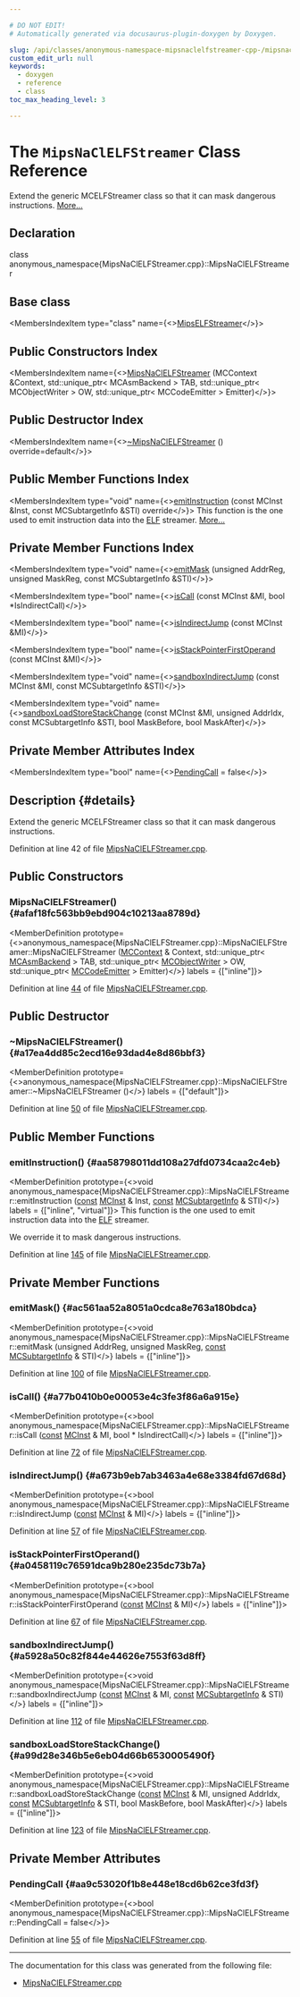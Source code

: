 ```yaml
---

# DO NOT EDIT!
# Automatically generated via docusaurus-plugin-doxygen by Doxygen.

slug: /api/classes/anonymous-namespace-mipsnaclelfstreamer-cpp-/mipsnaclelfstreamer
custom_edit_url: null
keywords:
  - doxygen
  - reference
  - class
toc_max_heading_level: 3

---
```





# The `MipsNaClELFStreamer` Class Reference

<DoxygenPage pluginConfig={pluginConfig}>

Extend the generic MCELFStreamer class so that it can mask dangerous instructions. <a href="#details">More...</a>

## Declaration

<CodeBlock>class anonymous_namespace{MipsNaClELFStreamer.cpp}::MipsNaClELFStreamer</CodeBlock>

## Base class

<MembersIndex>

<MembersIndexItem
  type="class"
  name={<><a href="/docs/api/classes/llvm/mipselfstreamer">MipsELFStreamer</a></>}>
</MembersIndexItem>

</MembersIndex>

## Public Constructors Index

<MembersIndex>

<MembersIndexItem
  name={<><a href="#afaf18fc563bb9ebd904c10213aa8789d">MipsNaClELFStreamer</a> (MCContext &amp;Context, std::unique&#95;ptr&lt; MCAsmBackend &gt; TAB, std::unique&#95;ptr&lt; MCObjectWriter &gt; OW, std::unique&#95;ptr&lt; MCCodeEmitter &gt; Emitter)</>}>
</MembersIndexItem>

</MembersIndex>

## Public Destructor Index

<MembersIndex>

<MembersIndexItem
  name={<><a href="#a17ea4dd85c2ecd16e93dad4e8d86bbf3">~MipsNaClELFStreamer</a> () override=default</>}>
</MembersIndexItem>

</MembersIndex>

## Public Member Functions Index

<MembersIndex>

<MembersIndexItem
  type="void"
  name={<><a href="#aa58798011dd108a27dfd0734caa2c4eb">emitInstruction</a> (const MCInst &amp;Inst, const MCSubtargetInfo &amp;STI) override</>}>
This function is the one used to emit instruction data into the <a href="/docs/api/namespaces/llvm/elf">ELF</a> streamer. <a href="#aa58798011dd108a27dfd0734caa2c4eb">More...</a>
</MembersIndexItem>

</MembersIndex>

## Private Member Functions Index

<MembersIndex>

<MembersIndexItem
  type="void"
  name={<><a href="#ac561aa52a8051a0cdca8e763a180bdca">emitMask</a> (unsigned AddrReg, unsigned MaskReg, const MCSubtargetInfo &amp;STI)</>}>
</MembersIndexItem>

<MembersIndexItem
  type="bool"
  name={<><a href="#a77b0410b0e00053e4c3fe3f86a6a915e">isCall</a> (const MCInst &amp;MI, bool &#42;IsIndirectCall)</>}>
</MembersIndexItem>

<MembersIndexItem
  type="bool"
  name={<><a href="#a673b9eb7ab3463a4e68e3384fd67d68d">isIndirectJump</a> (const MCInst &amp;MI)</>}>
</MembersIndexItem>

<MembersIndexItem
  type="bool"
  name={<><a href="#a0458119c76591dca9b280e235dc73b7a">isStackPointerFirstOperand</a> (const MCInst &amp;MI)</>}>
</MembersIndexItem>

<MembersIndexItem
  type="void"
  name={<><a href="#a5928a50c82f844e44626e7553f63d8ff">sandboxIndirectJump</a> (const MCInst &amp;MI, const MCSubtargetInfo &amp;STI)</>}>
</MembersIndexItem>

<MembersIndexItem
  type="void"
  name={<><a href="#a99d28e346b5e6eb04d66b6530005490f">sandboxLoadStoreStackChange</a> (const MCInst &amp;MI, unsigned AddrIdx, const MCSubtargetInfo &amp;STI, bool MaskBefore, bool MaskAfter)</>}>
</MembersIndexItem>

</MembersIndex>

## Private Member Attributes Index

<MembersIndex>

<MembersIndexItem
  type="bool"
  name={<><a href="#aa9c53020f1b8e448e18cd6b62ce3fd3f">PendingCall</a> = false</>}>
</MembersIndexItem>

</MembersIndex>

## Description {#details}

Extend the generic MCELFStreamer class so that it can mask dangerous instructions.

Definition at line 42 of file <a href="/docs/api/files/lib/lib/target/lib/target/mips/lib/target/mips/mctargetdesc/mipsnaclelfstreamer-cpp">MipsNaClELFStreamer.cpp</a>.

<SectionDefinition>

## Public Constructors

### MipsNaClELFStreamer() {#afaf18fc563bb9ebd904c10213aa8789d}

<MemberDefinition
  prototype={<>anonymous&#95;namespace&#123;MipsNaClELFStreamer.cpp&#125;::MipsNaClELFStreamer::MipsNaClELFStreamer (<a href="/docs/api/classes/llvm/mccontext">MCContext</a> &amp; Context, std::unique&#95;ptr&lt; <a href="/docs/api/classes/llvm/mcasmbackend">MCAsmBackend</a> &gt; TAB, std::unique&#95;ptr&lt; <a href="/docs/api/classes/llvm/mcobjectwriter">MCObjectWriter</a> &gt; OW, std::unique&#95;ptr&lt; <a href="/docs/api/classes/llvm/mccodeemitter">MCCodeEmitter</a> &gt; Emitter)</>}
  labels = {["inline"]}>

Definition at line <a href="/docs/api/files/lib/lib/target/lib/target/mips/lib/target/mips/mctargetdesc/mipsnaclelfstreamer-cpp/#l00044">44</a> of file <a href="/docs/api/files/lib/lib/target/lib/target/mips/lib/target/mips/mctargetdesc/mipsnaclelfstreamer-cpp">MipsNaClELFStreamer.cpp</a>.
</MemberDefinition>

</SectionDefinition>

<SectionDefinition>

## Public Destructor

### ~MipsNaClELFStreamer() {#a17ea4dd85c2ecd16e93dad4e8d86bbf3}

<MemberDefinition
  prototype={<>anonymous&#95;namespace&#123;MipsNaClELFStreamer.cpp&#125;::MipsNaClELFStreamer::~MipsNaClELFStreamer ()</>}
  labels = {["default"]}>

Definition at line <a href="/docs/api/files/lib/lib/target/lib/target/mips/lib/target/mips/mctargetdesc/mipsnaclelfstreamer-cpp/#l00050">50</a> of file <a href="/docs/api/files/lib/lib/target/lib/target/mips/lib/target/mips/mctargetdesc/mipsnaclelfstreamer-cpp">MipsNaClELFStreamer.cpp</a>.
</MemberDefinition>

</SectionDefinition>

<SectionDefinition>

## Public Member Functions

### emitInstruction() {#aa58798011dd108a27dfd0734caa2c4eb}

<MemberDefinition
  prototype={<>void anonymous&#95;namespace&#123;MipsNaClELFStreamer.cpp&#125;::MipsNaClELFStreamer::emitInstruction (<a href="/docs/api/files/lib/lib/target/lib/target/aarch64/aarch64promoteconstant-cpp/#a90f8350fecae261c25be85d38b451bff">const</a> <a href="/docs/api/classes/llvm/mcinst">MCInst</a> &amp; Inst, <a href="/docs/api/files/lib/lib/target/lib/target/aarch64/aarch64promoteconstant-cpp/#a90f8350fecae261c25be85d38b451bff">const</a> <a href="/docs/api/classes/llvm/mcsubtargetinfo">MCSubtargetInfo</a> &amp; STI)</>}
  labels = {["inline", "virtual"]}>
This function is the one used to emit instruction data into the <a href="/docs/api/namespaces/llvm/elf">ELF</a> streamer.

We override it to mask dangerous instructions.

Definition at line <a href="/docs/api/files/lib/lib/target/lib/target/mips/lib/target/mips/mctargetdesc/mipsnaclelfstreamer-cpp/#l00145">145</a> of file <a href="/docs/api/files/lib/lib/target/lib/target/mips/lib/target/mips/mctargetdesc/mipsnaclelfstreamer-cpp">MipsNaClELFStreamer.cpp</a>.
</MemberDefinition>

</SectionDefinition>

<SectionDefinition>

## Private Member Functions

### emitMask() {#ac561aa52a8051a0cdca8e763a180bdca}

<MemberDefinition
  prototype={<>void anonymous&#95;namespace&#123;MipsNaClELFStreamer.cpp&#125;::MipsNaClELFStreamer::emitMask (unsigned AddrReg, unsigned MaskReg, <a href="/docs/api/files/lib/lib/target/lib/target/aarch64/aarch64promoteconstant-cpp/#a90f8350fecae261c25be85d38b451bff">const</a> <a href="/docs/api/classes/llvm/mcsubtargetinfo">MCSubtargetInfo</a> &amp; STI)</>}
  labels = {["inline"]}>

Definition at line <a href="/docs/api/files/lib/lib/target/lib/target/mips/lib/target/mips/mctargetdesc/mipsnaclelfstreamer-cpp/#l00100">100</a> of file <a href="/docs/api/files/lib/lib/target/lib/target/mips/lib/target/mips/mctargetdesc/mipsnaclelfstreamer-cpp">MipsNaClELFStreamer.cpp</a>.
</MemberDefinition>

### isCall() {#a77b0410b0e00053e4c3fe3f86a6a915e}

<MemberDefinition
  prototype={<>bool anonymous&#95;namespace&#123;MipsNaClELFStreamer.cpp&#125;::MipsNaClELFStreamer::isCall (<a href="/docs/api/files/lib/lib/target/lib/target/aarch64/aarch64promoteconstant-cpp/#a90f8350fecae261c25be85d38b451bff">const</a> <a href="/docs/api/classes/llvm/mcinst">MCInst</a> &amp; MI, bool &#42; IsIndirectCall)</>}
  labels = {["inline"]}>

Definition at line <a href="/docs/api/files/lib/lib/target/lib/target/mips/lib/target/mips/mctargetdesc/mipsnaclelfstreamer-cpp/#l00072">72</a> of file <a href="/docs/api/files/lib/lib/target/lib/target/mips/lib/target/mips/mctargetdesc/mipsnaclelfstreamer-cpp">MipsNaClELFStreamer.cpp</a>.
</MemberDefinition>

### isIndirectJump() {#a673b9eb7ab3463a4e68e3384fd67d68d}

<MemberDefinition
  prototype={<>bool anonymous&#95;namespace&#123;MipsNaClELFStreamer.cpp&#125;::MipsNaClELFStreamer::isIndirectJump (<a href="/docs/api/files/lib/lib/target/lib/target/aarch64/aarch64promoteconstant-cpp/#a90f8350fecae261c25be85d38b451bff">const</a> <a href="/docs/api/classes/llvm/mcinst">MCInst</a> &amp; MI)</>}
  labels = {["inline"]}>

Definition at line <a href="/docs/api/files/lib/lib/target/lib/target/mips/lib/target/mips/mctargetdesc/mipsnaclelfstreamer-cpp/#l00057">57</a> of file <a href="/docs/api/files/lib/lib/target/lib/target/mips/lib/target/mips/mctargetdesc/mipsnaclelfstreamer-cpp">MipsNaClELFStreamer.cpp</a>.
</MemberDefinition>

### isStackPointerFirstOperand() {#a0458119c76591dca9b280e235dc73b7a}

<MemberDefinition
  prototype={<>bool anonymous&#95;namespace&#123;MipsNaClELFStreamer.cpp&#125;::MipsNaClELFStreamer::isStackPointerFirstOperand (<a href="/docs/api/files/lib/lib/target/lib/target/aarch64/aarch64promoteconstant-cpp/#a90f8350fecae261c25be85d38b451bff">const</a> <a href="/docs/api/classes/llvm/mcinst">MCInst</a> &amp; MI)</>}
  labels = {["inline"]}>

Definition at line <a href="/docs/api/files/lib/lib/target/lib/target/mips/lib/target/mips/mctargetdesc/mipsnaclelfstreamer-cpp/#l00067">67</a> of file <a href="/docs/api/files/lib/lib/target/lib/target/mips/lib/target/mips/mctargetdesc/mipsnaclelfstreamer-cpp">MipsNaClELFStreamer.cpp</a>.
</MemberDefinition>

### sandboxIndirectJump() {#a5928a50c82f844e44626e7553f63d8ff}

<MemberDefinition
  prototype={<>void anonymous&#95;namespace&#123;MipsNaClELFStreamer.cpp&#125;::MipsNaClELFStreamer::sandboxIndirectJump (<a href="/docs/api/files/lib/lib/target/lib/target/aarch64/aarch64promoteconstant-cpp/#a90f8350fecae261c25be85d38b451bff">const</a> <a href="/docs/api/classes/llvm/mcinst">MCInst</a> &amp; MI, <a href="/docs/api/files/lib/lib/target/lib/target/aarch64/aarch64promoteconstant-cpp/#a90f8350fecae261c25be85d38b451bff">const</a> <a href="/docs/api/classes/llvm/mcsubtargetinfo">MCSubtargetInfo</a> &amp; STI)</>}
  labels = {["inline"]}>

Definition at line <a href="/docs/api/files/lib/lib/target/lib/target/mips/lib/target/mips/mctargetdesc/mipsnaclelfstreamer-cpp/#l00112">112</a> of file <a href="/docs/api/files/lib/lib/target/lib/target/mips/lib/target/mips/mctargetdesc/mipsnaclelfstreamer-cpp">MipsNaClELFStreamer.cpp</a>.
</MemberDefinition>

### sandboxLoadStoreStackChange() {#a99d28e346b5e6eb04d66b6530005490f}

<MemberDefinition
  prototype={<>void anonymous&#95;namespace&#123;MipsNaClELFStreamer.cpp&#125;::MipsNaClELFStreamer::sandboxLoadStoreStackChange (<a href="/docs/api/files/lib/lib/target/lib/target/aarch64/aarch64promoteconstant-cpp/#a90f8350fecae261c25be85d38b451bff">const</a> <a href="/docs/api/classes/llvm/mcinst">MCInst</a> &amp; MI, unsigned AddrIdx, <a href="/docs/api/files/lib/lib/target/lib/target/aarch64/aarch64promoteconstant-cpp/#a90f8350fecae261c25be85d38b451bff">const</a> <a href="/docs/api/classes/llvm/mcsubtargetinfo">MCSubtargetInfo</a> &amp; STI, bool MaskBefore, bool MaskAfter)</>}
  labels = {["inline"]}>

Definition at line <a href="/docs/api/files/lib/lib/target/lib/target/mips/lib/target/mips/mctargetdesc/mipsnaclelfstreamer-cpp/#l00123">123</a> of file <a href="/docs/api/files/lib/lib/target/lib/target/mips/lib/target/mips/mctargetdesc/mipsnaclelfstreamer-cpp">MipsNaClELFStreamer.cpp</a>.
</MemberDefinition>

</SectionDefinition>

<SectionDefinition>

## Private Member Attributes

### PendingCall {#aa9c53020f1b8e448e18cd6b62ce3fd3f}

<MemberDefinition
  prototype={<>bool anonymous&#95;namespace&#123;MipsNaClELFStreamer.cpp&#125;::MipsNaClELFStreamer::PendingCall = false</>}>

Definition at line <a href="/docs/api/files/lib/lib/target/lib/target/mips/lib/target/mips/mctargetdesc/mipsnaclelfstreamer-cpp/#l00055">55</a> of file <a href="/docs/api/files/lib/lib/target/lib/target/mips/lib/target/mips/mctargetdesc/mipsnaclelfstreamer-cpp">MipsNaClELFStreamer.cpp</a>.
</MemberDefinition>

</SectionDefinition>

<hr/>

The documentation for this class was generated from the following file:

<ul>
<li><a href="/docs/api/files/lib/lib/target/lib/target/mips/lib/target/mips/mctargetdesc/mipsnaclelfstreamer-cpp">MipsNaClELFStreamer.cpp</a></li>
</ul>

</DoxygenPage>
